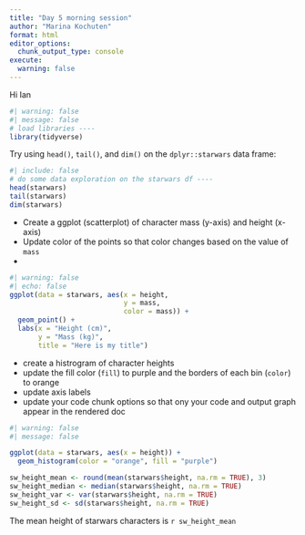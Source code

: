```yaml
---
title: "Day 5 morning session"
author: "Marina Kochuten"
format: html
editor_options: 
  chunk_output_type: console
execute: 
  warning: false
---
```

Hi Ian

```r
#| warning: false
#| message: false
# load libraries ----
library(tidyverse)
```

Try using `head()`, `tail()`, and `dim()` on the `dplyr::starwars` data frame:

```r
#| include: false
# do some data exploration on the starwars df ----
head(starwars)
tail(starwars)
dim(starwars)
```

- Create a ggplot (scatterplot) of character mass (y-axis) and height (x-axis)
- Update color of the points so that color changes based on the value of `mass`
- 

```r
#| warning: false
#| echo: false
ggplot(data = starwars, aes(x = height, 
                            y = mass, 
                            color = mass)) +
  geom_point() +
  labs(x = "Height (cm)", 
       y = "Mass (kg)",
       title = "Here is my title")
```

 - create a histrogram of character heights
 - update the fill color (`fill`) to purple and the borders of each bin (`color`) to orange
 - update axis labels
 - update your code chunk options so that ony your code and output graph appear in the rendered doc

```r
#| warning: false
#| message: false

ggplot(data = starwars, aes(x = height)) +
  geom_histogram(color = "orange", fill = "purple")


```


```r
sw_height_mean <- round(mean(starwars$height, na.rm = TRUE), 3)
sw_height_median <- median(starwars$height, na.rm = TRUE)
sw_height_var <- var(starwars$height, na.rm = TRUE)
sw_height_sd <- sd(starwars$height, na.rm = TRUE)
```

The mean height of starwars characters is `r sw_height_mean`



